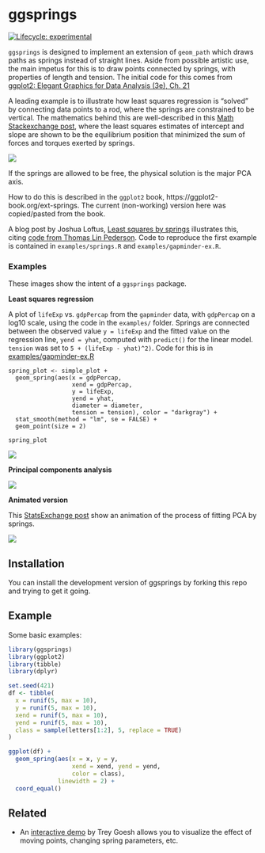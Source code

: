 
# ggsprings

<!-- badges: start -->
[![Lifecycle: experimental](https://img.shields.io/badge/lifecycle-experimental-orange.svg)](https://lifecycle.r-lib.org/articles/stages.html#experimental)
<!-- badges: end -->

`ggsprings` is designed to
implement an extension of `geom_path` which draws paths as springs instead of straight lines.
Aside from possible artistic use, the main impetus for this is to draw points connected by springs,
with properties of length and tension. The initial code for this comes from
[ggplot2: Elegant Graphics for Data Analysis (3e), Ch. 21](https://ggplot2-book.org/ext-springs)

A leading example is to illustrate how least squares regression
is "solved" by connecting data points to a rod, where the springs are constrained to be vertical.
The mathematics behind this are well-described in this [Math Stackexchange post](https://math.stackexchange.com/questions/2369673/proving-linear-regression-by-using-physical-springs-model),
where the least squares estimates of intercept and slope are shown to be the equilibrium position that minimized the sum of forces
and torques exerted by springs.

![](man/figures/potential-energy.png)

If the springs are allowed to be free, the physical solution is the major PCA axis.


How to do this is described in the `ggplot2` book, https://ggplot2-book.org/ext-springs.
The current (non-working) version here was copied/pasted from the book.

A blog post by Joshua Loftus, [Least squares by springs](https://joshualoftus.com/posts/2020-11-23-least-squares-as-springs/least-squares-as-springs.html)
illustrates this, citing [code from Thomas Lin Pederson](https://twitter.com/thomasp85/status/1331338379636649986).
Code to reproduce the first example is contained in `examples/springs.R` and `examples/gapminder-ex.R`.

### Examples

These images show the intent of a `ggsprings` package.

**Least squares regression**

A plot of `lifeExp` vs. `gdpPercap` from the `gapminder` data, with `gdpPercap` on a log10 scale, using the code in the `examples/` folder.
Springs are connected between the observed value `y = lifeExp` and the fitted value on the regression line, `yend = yhat`, computed
with `predict()` for the linear model.
`tension` was set to `5 + (lifeExp - yhat)^2)`.
Code for this is in [examples/gapminder-ex.R](examples/gapminder-ex.R)

```
spring_plot <- simple_plot +
  geom_spring(aes(x = gdpPercap,
                  xend = gdpPercap,
                  y = lifeExp,
                  yend = yhat,
                  diameter = diameter,
                  tension = tension), color = "darkgray") +
  stat_smooth(method = "lm", se = FALSE) +
  geom_point(size = 2)

spring_plot
```

![](man/figures/loftus-springs-ex1.png)

**Principal components analysis**

![](man/figures/loftus-springs-ex2.png)

**Animated version**

This [StatsExchange post](https://stats.stackexchange.com/questions/2691/making-sense-of-principal-component-analysis-eigenvectors-eigenvalues/140579#140579)
show an animation of the process of fitting PCA by springs.

![](man/figures/pca-springs-cropped.gif)


## Installation

You can install the development version of ggsprings by forking this repo and trying to get it going.


## Example

Some basic examples:


```r
library(ggsprings)
library(ggplot2)
library(tibble)
library(dplyr)

set.seed(421)
df <- tibble(
  x = runif(5, max = 10),
  y = runif(5, max = 10),
  xend = runif(5, max = 10),
  yend = runif(5, max = 10),
  class = sample(letters[1:2], 5, replace = TRUE)
)

ggplot(df) +
  geom_spring(aes(x = x, y = y,
                  xend = xend, yend = yend,
                  color = class),
              linewidth = 2) +
  coord_equal()
```

## Related 

* An [interactive demo](https://www.desmos.com/calculator/90vaqtqpx6) by Trey Goesh allows you to 
visualize the effect of moving points, changing spring parameters, etc.
